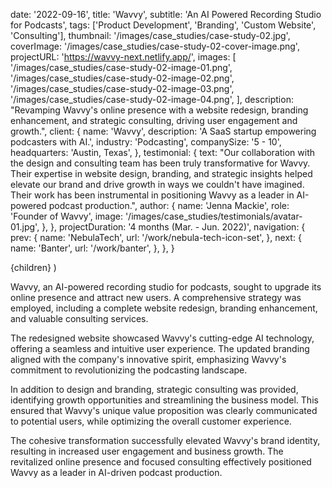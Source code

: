 
  date: '2022-09-16',
  title: 'Wavvy',
  subtitle: 'An AI Powered Recording Studio for Podcasts',
  tags: ['Product Development', 'Branding', 'Custom Website', 'Consulting'],
  thumbnail: '/images/case_studies/case-study-02.jpg',
  coverImage: '/images/case_studies/case-study-02-cover-image.png',
  projectURL: 'https://wavvy-next.netlify.app/',
  images: [
    '/images/case_studies/case-study-02-image-01.png',
    '/images/case_studies/case-study-02-image-02.png',
    '/images/case_studies/case-study-02-image-03.png',
    '/images/case_studies/case-study-02-image-04.png',
  ],
  description:
    "Revamping Wavvy's online presence with a website redesign, branding enhancement, and strategic consulting, driving user engagement and growth.",
  client: {
    name: 'Wavvy',
    description: 'A SaaS startup empowering podcasters with AI.',
    industry: 'Podcasting',
    companySize: '5 - 10',
    headquarters: 'Austin, Texas',
  },
  testimonial: {
    text: "Our collaboration with the design and consulting team has been truly transformative for Wavvy. Their expertise in website design, branding, and strategic insights helped elevate our brand and drive growth in ways we couldn't have imagined. Their work has been instrumental in positioning Wavvy as a leader in AI-powered podcast production.",
    author: {
      name: 'Jenna Mackie',
      role: 'Founder of Wavvy',
      image: '/images/case_studies/testimonials/avatar-01.jpg',
    },
  },
  projectDuration: '4 months (Mar. - Jun. 2022)',
  navigation: {
    prev: {
      name: 'NebulaTech',
      url: '/work/nebula-tech-icon-set',
    },
    next: {
      name: 'Banter',
      url: '/work/banter',
    },
  },
}

  <CaseStudyLayout data={data}>{children}</CaseStudyLayout>
)

Wavvy, an AI-powered recording studio for podcasts, sought to upgrade its online presence and attract new users. A comprehensive strategy was employed, including a complete website redesign, branding enhancement, and valuable consulting services.

The redesigned website showcased Wavvy's cutting-edge AI technology, offering a seamless and intuitive user experience. The updated branding aligned with the company's innovative spirit, emphasizing Wavvy's commitment to revolutionizing the podcasting landscape.

In addition to design and branding, strategic consulting was provided, identifying growth opportunities and streamlining the business model. This ensured that Wavvy's unique value proposition was clearly communicated to potential users, while optimizing the overall customer experience.

The cohesive transformation successfully elevated Wavvy's brand identity, resulting in increased user engagement and business growth. The revitalized online presence and focused consulting effectively positioned Wavvy as a leader in AI-driven podcast production.
